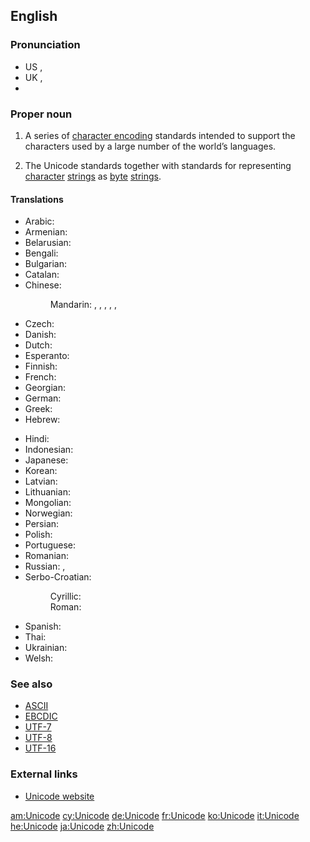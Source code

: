 {{selfref|For Wiktionary's use of Unicode, see [[Wiktionary:Unicode]]}}
==English==
{{wikipedia}}

===Pronunciation===
* US {{IPA|/ˈjunɪˌkoːd/}}, {{X-SAMPA|/"junI%ko:d/}}
* UK {{IPA|/ˈjuːnɪˌkəʊd/}}, {{X-SAMPA|/"ju:nI%k@Ud/}}
* {{audio|en-uk-Unicode.ogg|Audio (UK)}}

===Proper noun===
{{en-proper noun}}

# {{computing}} A series of [[character encoding]] standards intended to support the characters used by a large number of the world’s languages.
# {{computing}} The Unicode standards together with standards for representing [[character]] [[string]]s as [[byte]] [[string]]s.

====Translations====
{{trans-top|series of computer encoding standards}}
* Arabic: {{t-|ar|يونيكود|m|tr=yūnīkūd|sc=Arab}}
* Armenian: {{t-|hy|Յունիկոդ|tr=Yunikod|sc=Armn}}
* Belarusian: {{t-|be|Юнікод|m|tr=Junikód|sc=Cyrl}}
* Bengali: {{t-|bn|ইউনিকোড|tr=i'unikoḑ|sc=Beng}}
* Bulgarian: {{t-|bg|Уникод|m|tr=Unikód|sc=Cyrl}}
* Catalan: {{t-|ca|Unicode|m}}
* Chinese:
*: Mandarin: {{t|zh|統一碼|sc=Hani}}, {{t|zh|统一码|tr=tǒngyīmǎ|sc=Hani}}, {{t|zh|萬國碼|sc=Hani}}, {{t|zh|万国码|tr=wànguómǎ|sc=Hani}}, {{t|zh|單一碼|sc=Hani}}, {{t|zh|单一码|tr=dānyīmǎ|sc=Hani}}
* Czech: {{t-|cs|Unicode}}
* Danish: {{t-|da|Unicode}}
* Dutch: {{t-|nl|Unicode}}
* Esperanto: {{t-|eo|Unikodo|xs=Esperanto}}
* Finnish: {{t-|fi|Unicode}}
* French: {{t+|fr|Unicode|m}}
* Georgian: {{t-|ka|უნიკოდი|tr=unikodi|sc=Geor}}
* German: {{t+|de|Unicode|m}}
* Greek: {{t-|el|Unicode|n}}
* Hebrew: {{t+|he|יוניקוד|tr=yunikod|sc=Hebr}}
{{trans-mid}}
* Hindi: {{t-|hi|यूनिकोड|tr=yūnikoḍ|sc=Deva}}
* Indonesian: {{t-|id|Unicode|xs=Indonesian}}
* Japanese: {{t-|ja|ユニコード|tr=yunikōdo|sc=Jpan}}
* Korean: {{t+|ko|유니코드|tr=yunikodeu|sc=Kore}}
* Latvian: {{t-|lv|Unikods|m}}
* Lithuanian: {{t-|lt|Unikodas|m}}
* Mongolian: {{t-|mn|Юникод|tr=Junikod|sc=Cyrl}}
* Norwegian: {{t-|no|Unicode}}
* Persian: {{t-|fa|یونی‌کد|tr=yuni-kod|sc=fa-Arab}}
* Polish: {{t-|pl|Unicode}}
* Portuguese: {{t-|pt|Unicode|m}}
* Romanian: {{t-|ro|Unicod|m}}
* Russian: {{t-|ru|Юникод|m|tr=Junikód}}, {{t-|ru|Уникод|m|tr=Unikód|sc=Cyrl}}
* Serbo-Croatian:
*: Cyrillic: {{t-|sh|Уникод|m}}
*: Roman: {{t-|sh|Unikod|m}}
* Spanish: {{t-|es|Unicode|m}}
* Thai: {{t-|th|ยูนิโคด|tr=yooníkôht|sc=Thai}}
* Ukrainian: {{t-|uk|Юнікод|m|tr=Junikód|sc=Cyrl}}
* Welsh: {{t+|cy|Unicode}}
{{trans-bottom}}

===See also===
* [[ASCII]]
* [[EBCDIC]]
* [[UTF-7]]
* [[UTF-8]]
* [[UTF-16]]

===External links===
* [http://www.unicode.org Unicode website]

[[am:Unicode]]
[[cy:Unicode]]
[[de:Unicode]]
[[fr:Unicode]]
[[ko:Unicode]]
[[it:Unicode]]
[[he:Unicode]]
[[ja:Unicode]]
[[zh:Unicode]]